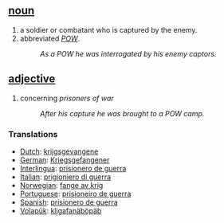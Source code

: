 == [[noun]] ==
# a soldier or combatant who is captured by the enemy.
# abbreviated ''[[POW]]''.
#:''As a POW he was interrogated by his enemy captors.''

== [[adjective]] ==
# concerning ''prisoners of war''
#:''After his capture he was brought to a POW camp.''
 
=== Translations ===
*[[Dutch]]: [[krijgsgevangene]]
*[[German]]: [[Kriegsgefangener]]
*[[Interlingua]]: [[prisionero de guerra]] 
*[[Italian]]: [[prigioniero di guerra]]
*[[Norwegian]]: [[fange av krig]]
*[[Portuguese]]: [[prisioneiro de guerra]]
*[[Spanish]]: [[prisionero de guerra]] 
*[[Volapük]]: [[kligafanäböpäb]]